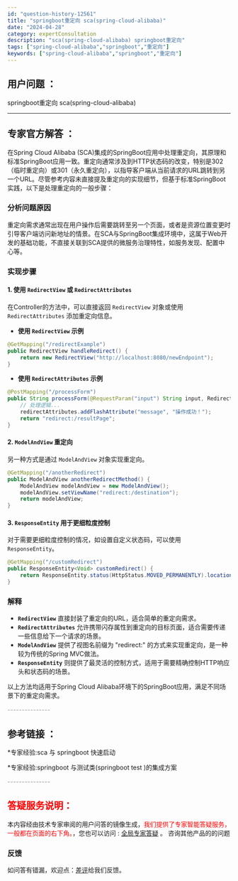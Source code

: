 ```yaml
---
id: "question-history-12561"
title: "springboot重定向 sca(spring-cloud-alibaba)"
date: "2024-04-28"
category: expertConsultation
description: "sca(spring-cloud-alibaba) springboot重定向"
tags: ["spring-cloud-alibaba","springboot","重定向"]
keywords: ["spring-cloud-alibaba","springboot","重定向"]
---
```


## 用户问题 ： 
 springboot重定向 sca(spring-cloud-alibaba) 

---------------
## 专家官方解答 ：

在Spring Cloud Alibaba (SCA)集成的SpringBoot应用中处理重定向，其原理和标准SpringBoot应用一致。重定向通常涉及到HTTP状态码的改变，特别是302（临时重定向）或301（永久重定向），以指导客户端从当前请求的URL跳转到另一个URL。尽管参考内容未直接提及重定向的实现细节，但基于标准SpringBoot实践，以下是处理重定向的一般步骤：

### 分析问题原因
重定向需求通常出现在用户操作后需要跳转至另一个页面，或者是资源位置变更时引导客户端访问新地址的情景。在SCA与SpringBoot集成环境中，这属于Web开发的基础功能，不直接关联到SCA提供的微服务治理特性，如服务发现、配置中心等。

### 实现步骤
#### 1. 使用 `RedirectView` 或 `RedirectAttributes`

在Controller的方法中，可以直接返回 `RedirectView` 对象或使用 `RedirectAttributes` 添加重定向信息。

- **使用 `RedirectView` 示例**

```java
@GetMapping("/redirectExample")
public RedirectView handleRedirect() {
    return new RedirectView("http://localhost:8080/newEndpoint");
}
```

- **使用 `RedirectAttributes` 示例**

```java
@PostMapping("/processForm")
public String processForm(@RequestParam("input") String input, RedirectAttributes redirectAttributes) {
    // 处理逻辑...
    redirectAttributes.addFlashAttribute("message", "操作成功！");
    return "redirect:/resultPage";
}
```

#### 2. `ModelAndView` 重定向

另一种方式是通过 `ModelAndView` 对象实现重定向。

```java
@GetMapping("/anotherRedirect")
public ModelAndView anotherRedirectMethod() {
    ModelAndView modelAndView = new ModelAndView();
    modelAndView.setViewName("redirect:/destination");
    return modelAndView;
}
```

#### 3. `ResponseEntity` 用于更细粒度控制

对于需要更细粒度控制的情况，如设置自定义状态码，可以使用 `ResponseEntity`。

```java
@GetMapping("/customRedirect")
public ResponseEntity<Void> customRedirect() {
    return ResponseEntity.status(HttpStatus.MOVED_PERMANENTLY).location(URI.create("http://localhost:8080/permanentLocation")).build();
}
```

### 解释
- **`RedirectView`** 直接封装了重定向的URL，适合简单的重定向需求。
- **`RedirectAttributes`** 允许携带闪存属性到重定向的目标页面，适合需要传递一些信息给下一个请求的场景。
- **`ModelAndView`** 提供了视图名前缀为 "redirect:" 的方式来实现重定向，是一种较为传统的Spring MVC做法。
- **`ResponseEntity`** 则提供了最灵活的控制方式，适用于需要精确控制HTTP响应头和状态码的场景。

以上方法均适用于Spring Cloud Alibaba环境下的SpringBoot应用，满足不同场景下的重定向需求。


<font color="#949494">---------------</font> 


## 参考链接 ：

*专家经验:sca 与 springboot 快速启动 
 
 *专家经验:springboot 与测试类(springboot test )的集成方案 


 <font color="#949494">---------------</font> 
 


## <font color="#FF0000">答疑服务说明：</font> 

本内容经由技术专家审阅的用户问答的镜像生成，<font color="#FF0000">我们提供了专家智能答疑服务，一般都在页面的右下角。</font>，您也可以访问 : [全局专家答疑](https://opensource.alibaba.com/chatBot) 。 咨询其他产品的的问题

### 反馈
如问答有错漏，欢迎点：[差评](https://ai.nacos.io/user/feedbackByEnhancerGradePOJOID?enhancerGradePOJOId=12654)给我们反馈。
